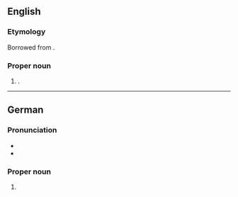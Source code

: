 ==English==
{{wikipedia}}

===Etymology===
Borrowed from {{bor|en|de|Gütersloh}}.

===Proper noun===
{{en-proper noun}}

# {{place|de|city/administrative center|dist/Gütersloh|s/North Rhine-Westphalia|c/Germany}}.

----

==German==
{{wikipedia|lang=de}}

===Pronunciation===
* {{IPA|de|/ˈɡyːtɐsloː/}}
* {{audio|de|De-Gütersloh.ogg|Audio}}

===Proper noun===
{{de-proper noun|n}}

# {{place|de|city/administrative center|dist/Gütersloh|s/North Rhine-Westphalia|c/Germany|t1=Gütersloh}}